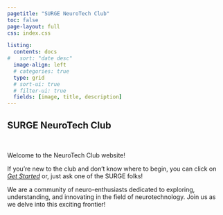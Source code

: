 ```yaml
---
pagetitle: "SURGE NeuroTech Club"
toc: false
page-layout: full
css: index.css

listing:
  contents: docs
#   sort: "date desc"
  image-align: left
  # categories: true
  type: grid
  # sort-ui: true
  # filter-ui: true
  fields: [image, title, description]
---
```


::: {.index_banner}

::: {.index}

# SURGE NeuroTech Club

:::

:::

<br>

Welcome to the NeuroTech Club website! 

If you're new to the club and don't know where to begin, you can click on [*Get Started*](docs/get-started/getting_setup.qmd) or, just ask one of the SURGE folks!

We are a community of neuro-enthusiasts dedicated to exploring, understanding, and innovating in the field of neurotechnology. Join us as we delve into this exciting frontier!

<br> <br> <br> <br> <br> <br> 

